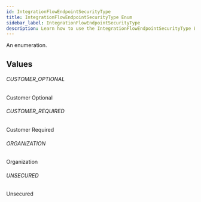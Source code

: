 ```yaml
---
id: IntegrationFlowEndpointSecurityType
title: IntegrationFlowEndpointSecurityType Enum
sidebar_label: IntegrationFlowEndpointSecurityType
description: Learn how to use the IntegrationFlowEndpointSecurityType Enum for Prismatic's API.
---
```


An enumeration.

## Values

###### CUSTOMER_OPTIONAL

Customer Optional

###### CUSTOMER_REQUIRED

Customer Required

###### ORGANIZATION

Organization

###### UNSECURED

Unsecured
